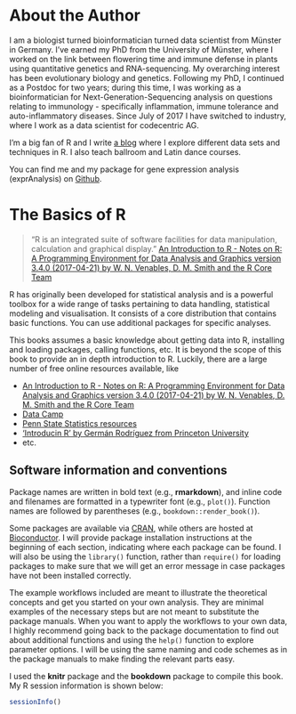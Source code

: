 # About the Author {-}

I am a biologist turned bioinformatician turned data scientist from Münster in Germany. I've earned my PhD from the University of Münster, where I worked on the link between flowering time and immune defense in plants using quantitative genetics and RNA-sequencing. My overarching interest has been evolutionary biology and genetics. Following my PhD, I continued as a Postdoc for two years; during this time, I was working as a bioinformatician for Next-Generation-Sequencing analysis on questions relating to immunology - specifically inflammation, immune tolerance and auto-inflammatory diseases. Since July of 2017 I have switched to industry, where I work as a data scientist for codecentric AG.

I'm a big fan of R and I write [a blog](www.shirin-glander.de) where I explore different data sets and techniques in R. I also teach ballroom and Latin dance courses.

You can find me and my package for gene expression analysis (exprAnalysis) on [Github](https://github.com/ShirinG).


# The Basics of R {-}

> "R is an integrated suite of software facilities for data manipulation, calculation and graphical
display." [An Introduction to R - Notes on R: A Programming Environment for Data Analysis and Graphics version 3.4.0 (2017-04-21) by W. N. Venables, D. M. Smith and the R Core Team](https://cran.r-project.org/doc/manuals/r-release/R-intro.pdf)

R has originally been developed for statistical analysis and is a powerful toolbox for a wide range of tasks pertaining to data handling, statistical modeling and visualisation. It consists of a core distribution that contains basic functions. You can use additional packages for specific analyses.

This books assumes a basic knowledge about getting data into R, installing and loading packages, calling functions, etc. It is beyond the scope of this book to provide an in depth introduction to R. Luckily, there are a large number of free online resources available, like

- [An Introduction to R - Notes on R: A Programming Environment for Data Analysis and Graphics version 3.4.0 (2017-04-21) by W. N. Venables, D. M. Smith and the R Core Team](https://cran.r-project.org/doc/manuals/r-release/R-intro.pdf)
- [Data Camp](https://www.datacamp.com/courses/free-introduction-to-r)
- [Penn State Statistics resources](https://onlinecourses.science.psu.edu/statprogram/r)
- ['Introducin R' by Germán Rodríguez from Princeton University](http://data.princeton.edu/R/introducingR.pdf)
- etc.


## Software information and conventions {-}

Package names are written in bold text (e.g., **rmarkdown**), and inline code and filenames are formatted in a typewriter font (e.g., `plot()`). Function names are followed by parentheses (e.g., `bookdown::render_book()`).

Some packages are available via [CRAN](https://cran.r-project.org/)\index{CRAN}, while others are hosted at [Bioconductor](https://www.bioconductor.org/)\index{Bioconductor}. I will provide package installation instructions at the beginning of each section, indicating where each package can be found.
I will also be using the `library()` function, rather than `require()` for loading packages to make sure that we will get an error message in case packages have not been installed correctly.

The example workflows included are meant to illustrate the theoretical concepts and get you started on your own analysis. They are minimal examples of the necessary steps but are not meant to substitute the package manuals. When you want to apply the workflows to your own data, I highly recommend going back to the package documentation to find out about additional functions and using the `help()` function to explore parameter options. I will be using the same naming and code schemes as in the package manuals to make finding the relevant parts easy.

I used the **knitr**\index{knitr} package and the **bookdown**\index{bookdown} package to compile this book. My R session information is shown below:

```r
sessionInfo()
```
